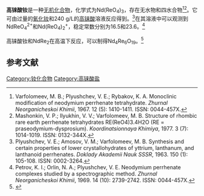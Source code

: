 {{Chembox
| Name = 
| NameEn = neodymium perrhenate
| ImageFile = neodymium perrhenate.png
|  ImageSize = 
|  ImageAlt = 
| IUPACName = 
| IUPACNameZh = 
| OtherNames = 
| Section1 = {{Chembox Identifiers
|   CASNo = 14020-41-8
|   CASNo_Ref = {{cascite|correct|CAS}}
|   CASNo_Comment = 无水
|   CASNo2 = 18222-80-5
|   CASNo2_Ref = {{cascite|correct|CAS}}
|   CASNo2_Comment = 四水
|   PubChem = 
|   SMILES = [Nd+3].[O-][Re](=O)(=O)=O.[O-][Re](=O)(=O)=O.[O-][Re](=O)(=O)=O }}
| Section2 = {{Chembox Properties
|   Formula = Nd(ReO<sub>4</sub>)<sub>3</sub>
|   MolarMass = 
|   Appearance = 
|   Density = 
|   MeltingPt = 
|   BoilingPt = 
|   Solubility = 可溶}}
| Section3 = {{Chembox Hazards
|   MainHazards = 
|   FlashPt = 
|   Autoignition =  }}
}}
'''高铼酸钕'''是一种[[无机化合物|无机化合物]]，化学式为Nd(ReO<sub>4</sub>)<sub>3</sub>，存在无水物和四水合物<ref>Varfolomeev, M. B.; Plyushchev, V. E.; Rybakov, K. A. Monoclinic modification of neodymium perrhenate tetrahydrate. ''Zhurnal Neorganicheskoi Khimii'', 1967. 12 (5): 1410-1411. ISSN: 0044-457X.</ref><ref>Mashonkin, V. P.; Ilyukhin, V. V.; Varfolomeev, M. B. Structure of rhombic rare earth perrhenate tetrahydrates RE(ReO4)​3.4H2O (RE = praseodymium-​dysprosium). ''Koordinatsionnaya Khimiya'', 1977. 3 (7): 1014-1019. ISSN: 0132-344X.</ref>。它可由过量的[[氧化钕|氧化钕]]和240 g/L的[[高铼酸|高铼酸]]溶液反应得到。<ref>Plyushchev, V. E.; Amosov, V. M.; Varfolomeev, M. B. Synthesis and certain properties of lower crystallohydrates of yttrium, lanthanum, and lanthanoid perrhenates. ''Doklady Akademii Nauk SSSR'', 1963. 150 (1): 105-108. ISSN: 0002-3264.</ref>在其溶液中可以观测到NdReO<sub>4</sub><sup>2+</sup>和Nd(ReO<sub>4</sub>)<sub>2</sub><sup>+</sup>，稳定常数分别为16.5和23.6。<ref>Petrov, K. I.; Orlin, N. A.; Plyushchev, V. E. Neodymium perrhenate complexes studied by a spectrographic method. ''Zhurnal Neorganicheskoi Khimii'', 1969. 14 (10): 2739-2742. ISSN: 0044-457X.</ref>

高铼酸钕和NdRe<sub>2</sub>在高温下反应，可以制得Nd<sub>4</sub>Re<sub>6</sub>O<sub>19</sub>。<ref>{{cite journal|journal=Journal of Solid State Chemistry|volume=147|issue=1|language=en|date=1999-10|pages=218–228|doi=10.1006/jssc.1999.8237|url=https://linkinghub.elsevier.com/retrieve/pii/S0022459699982373|title=Preparation, Crystal Structures, and Properties of Rhenates with Multiple Re–Re Bonds: Ln2ReO5 (Ln=Sm, Eu, Gd), Ln3Re2O9 (Ln=Pr, Nd, Sm), and Ln4Re6O19 (Ln=La–Nd)|accessdate=2020-08-30|author=Wolfgang Jeitschko, Dieter H Heumannskämper, Marietta S Schriewer-Pöttgen, Ute Ch Rodewald|archive-date=2018-06-08|archive-url=https://web.archive.org/web/20180608082045/https://linkinghub.elsevier.com/retrieve/pii/S0022459699982373|dead-url=no}}</ref>

==参考文献==
{{reflist}}

{{钕化合物}}
{{高铼酸盐}}

[[Category:钕化合物|Category:钕化合物]]
[[Category:高铼酸盐|Category:高铼酸盐]]